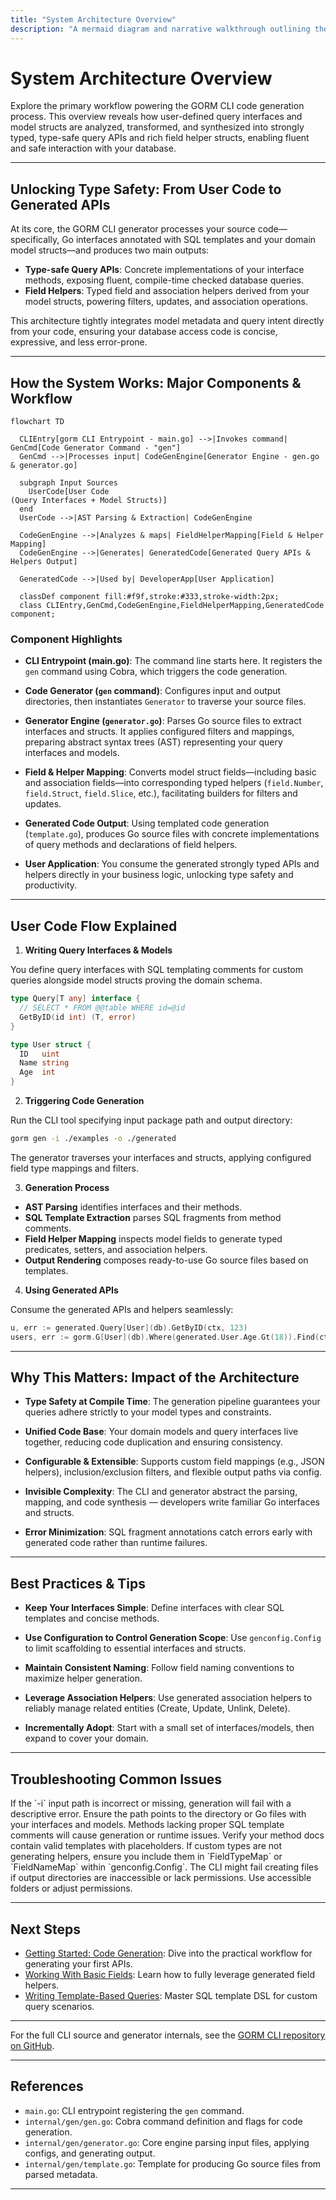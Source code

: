```yaml
---
title: "System Architecture Overview"
description: "A mermaid diagram and narrative walkthrough outlining the principal workflow: how query interfaces and model structs are analyzed and turned into type-safe APIs and field helpers. Shows the major components (CLI entrypoint, code generator, field/helper mapping, output) and how user code flows into generated code."
---
```


# System Architecture Overview

Explore the primary workflow powering the GORM CLI code generation process. This overview reveals how user-defined query interfaces and model structs are analyzed, transformed, and synthesized into strongly typed, type-safe query APIs and rich field helper structs, enabling fluent and safe interaction with your database.

---

## Unlocking Type Safety: From User Code to Generated APIs

At its core, the GORM CLI generator processes your source code—specifically, Go interfaces annotated with SQL templates and your domain model structs—and produces two main outputs:

- **Type-safe Query APIs**: Concrete implementations of your interface methods, exposing fluent, compile-time checked database queries.
- **Field Helpers**: Typed field and association helpers derived from your model structs, powering filters, updates, and association operations.

This architecture tightly integrates model metadata and query intent directly from your code, ensuring your database access code is concise, expressive, and less error-prone.

---

## How the System Works: Major Components & Workflow

```mermaid
flowchart TD

  CLIEntry[gorm CLI Entrypoint - main.go] -->|Invokes command| GenCmd[Code Generator Command - "gen"]
  GenCmd -->|Processes input| CodeGenEngine[Generator Engine - gen.go & generator.go]

  subgraph Input Sources
    UserCode[User Code
(Query Interfaces + Model Structs)]
  end
  UserCode -->|AST Parsing & Extraction| CodeGenEngine

  CodeGenEngine -->|Analyzes & maps| FieldHelperMapping[Field & Helper Mapping]
  CodeGenEngine -->|Generates| GeneratedCode[Generated Query APIs & Helpers Output]

  GeneratedCode -->|Used by| DeveloperApp[User Application]

  classDef component fill:#f9f,stroke:#333,stroke-width:2px;
  class CLIEntry,GenCmd,CodeGenEngine,FieldHelperMapping,GeneratedCode component;
```

### Component Highlights

- **CLI Entrypoint (main.go)**: The command line starts here. It registers the `gen` command using Cobra, which triggers the code generation.

- **Code Generator (`gen` command)**: Configures input and output directories, then instantiates `Generator` to traverse your source files.

- **Generator Engine (`generator.go`)**: Parses Go source files to extract interfaces and structs. It applies configured filters and mappings, preparing abstract syntax trees (AST) representing your query interfaces and models.

- **Field & Helper Mapping**: Converts model struct fields—including basic and association fields—into corresponding typed helpers (`field.Number`, `field.Struct`, `field.Slice`, etc.), facilitating builders for filters and updates.

- **Generated Code Output**: Using templated code generation (`template.go`), produces Go source files with concrete implementations of query methods and declarations of field helpers.

- **User Application**: You consume the generated strongly typed APIs and helpers directly in your business logic, unlocking type safety and productivity.

---

## User Code Flow Explained

1. **Writing Query Interfaces & Models**

  You define query interfaces with SQL templating comments for custom queries alongside model structs proving the domain schema.

  ```go
  type Query[T any] interface {
    // SELECT * FROM @@table WHERE id=@id
    GetByID(id int) (T, error)
  }

  type User struct {
    ID   uint
    Name string
    Age  int
  }
  ```

2. **Triggering Code Generation**

  Run the CLI tool specifying input package path and output directory:

  ```bash
  gorm gen -i ./examples -o ./generated
  ```

  The generator traverses your interfaces and structs, applying configured field type mappings and filters.

3. **Generation Process**

  - **AST Parsing** identifies interfaces and their methods.
  - **SQL Template Extraction** parses SQL fragments from method comments.
  - **Field Helper Mapping** inspects model fields to generate typed predicates, setters, and association helpers.
  - **Output Rendering** composes ready-to-use Go source files based on templates.

4. **Using Generated APIs**

  Consume the generated APIs and helpers seamlessly:

  ```go
  u, err := generated.Query[User](db).GetByID(ctx, 123)
  users, err := gorm.G[User](db).Where(generated.User.Age.Gt(18)).Find(ctx)
  ```

---

## Why This Matters: Impact of the Architecture

- **Type Safety at Compile Time**: The generation pipeline guarantees your queries adhere strictly to your model types and constraints.

- **Unified Code Base**: Your domain models and query interfaces live together, reducing code duplication and ensuring consistency.

- **Configurable & Extensible**: Supports custom field mappings (e.g., JSON helpers), inclusion/exclusion filters, and flexible output paths via config.

- **Invisible Complexity**: The CLI and generator abstract the parsing, mapping, and code synthesis — developers write familiar Go interfaces and structs.

- **Error Minimization**: SQL fragment annotations catch errors early with generated code rather than runtime failures.

---

## Best Practices & Tips

- **Keep Your Interfaces Simple**: Define interfaces with clear SQL templates and concise methods.

- **Use Configuration to Control Generation Scope**: Use `genconfig.Config` to limit scaffolding to essential interfaces and structs.

- **Maintain Consistent Naming**: Follow field naming conventions to maximize helper generation.

- **Leverage Association Helpers**: Use generated association helpers to reliably manage related entities (Create, Update, Unlink, Delete).

- **Incrementally Adopt**: Start with a small set of interfaces/models, then expand to cover your domain.

---

## Troubleshooting Common Issues

<AccordionGroup title="Troubleshooting Generation Issues">
<Accordion title="Input Path Errors">
If the `-i` input path is incorrect or missing, generation will fail with a descriptive error. Ensure the path points to the directory or Go files with your interfaces and models.
</Accordion>
<Accordion title="Missing SQL Annotations or Syntax Errors">
Methods lacking proper SQL template comments will cause generation or runtime issues. Verify your method docs contain valid templates with placeholders.
</Accordion>
<Accordion title="Field Mapping Omissions">
If custom types are not generating helpers, ensure you include them in `FieldTypeMap` or `FieldNameMap` within `genconfig.Config`.
</Accordion>
<Accordion title="Output Permission Problems">
The CLI might fail creating files if output directories are inaccessible or lack permissions. Use accessible folders or adjust permissions.
</Accordion>
</AccordionGroup>

---

## Next Steps

- [Getting Started: Code Generation](/guides/core-workflows/getting-started-generation): Dive into the practical workflow for generating your first APIs.
- [Working With Basic Fields](/guides/best-practices-patterns/working-with-basic-fields): Learn how to fully leverage generated field helpers.
- [Writing Template-Based Queries](/guides/best-practices-patterns/template-based-queries): Master SQL template DSL for custom query scenarios.


---

For the full CLI source and generator internals, see the [GORM CLI repository on GitHub](https://github.com/go-gorm/cli).

---

## References

- `main.go`: CLI entrypoint registering the `gen` command.
- `internal/gen/gen.go`: Cobra command definition and flags for code generation.
- `internal/gen/generator.go`: Core engine parsing input files, applying configs, and generating output.
- `internal/gen/template.go`: Template for producing Go source files from parsed metadata.

---